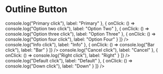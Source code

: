 
<Meta title="Components|Buttons|Dropdown" component={Buttons.Dropdown} />

# Outline Button

<Preview>
  <Story name="Dropdown">
    <div style={{ width: "13rem" }}>
      <Buttons.Dropdown
        buttonType="Primary"
        options={[
          {
            onClick: () => console.log("Primary click"),
            label: "Primary"
          },
          {
            onClick: () => console.log("Option two click"),
            label: "Option Two"
          },
          {
            onClick: () => console.log("Option three click"),
            label: "Option Three"
          },
          {
            onClick: () => console.log("Option four click"),
            label: "Option Four"
          }
        ]}
      />
      <StoryHelpers.Margin />
      <Buttons.Dropdown
        buttonType="Info"
        options={[
          {
            onClick: () => console.log("Info click"),
            label: "Info"
          },
          {
            onClick: () => console.log("Bar click"),
            label: "Bar"
          }
        ]}
      />
      <StoryHelpers.Margin />
      <Buttons.Dropdown
        buttonType="Cancel"
        options={[
          {
            onClick: () => console.log("Cancel click"),
            label: "Cancel"
          },
          {
            onClick: () => console.log("Right click"),
            label: "Right"
          }
        ]}
      />
      <StoryHelpers.Margin />
      <Buttons.Dropdown
        options={[
          {
            onClick: () => console.log("Default click"),
            label: "Default"
          },
          {
            onClick: () => console.log("Down click"),
            label: "Down"
          }
        ]}
      />
    </div>
  </Story>
</Preview>

<Props of={Buttons.Dropdown} />
